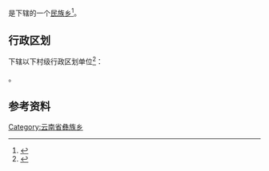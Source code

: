 {{中国乡级行政区|53/29/24/202/000}}

'''{{PAGENAMEBASE}}'''是{{PRC admin/fullname|53/29/24/202/000|3}}下辖的一个[[民族乡|民族乡]]<ref>{{PRC admin/ref sgc|{{PRC admin/parent|53/29/24/202/000}}}}</ref>。

== 行政区划 ==
{{PAGENAMEBASE}}下辖以下村级行政区划单位<ref>{{PRC admin/ref sgc|53/29/24/202/000}}</ref>：

{{PRC admin/children|53/29/24/202/000}}。

== 参考资料 ==
{{reflist}}

{{云南行政区划小作品}}
{{PRC admin/navcat|53/29/24/202/000}}
[[Category:云南省彝族乡|Category:云南省彝族乡]]